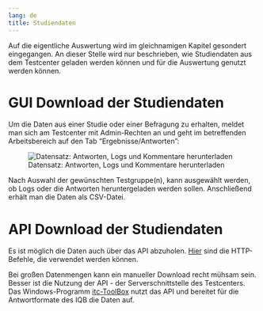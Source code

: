 ```yaml
---
lang: de
title: Studiendaten
---
```


Auf die eigentliche Auswertung wird im gleichnamigen Kapitel gesondert eingegangen. An dieser Stelle wird nur beschrieben, wie Studiendaten aus dem Testcenter geladen werden können und für die Auswertung genutzt werden können.

# GUI Download der Studiendaten

Um die Daten aus einer Studie oder einer Befragung zu erhalten, meldet man sich am Testcenter mit Admin-Rechten an und geht im betreffenden Arbeitsbereich auf den Tab "Ergebnisse/Antworten":

![Datensatz: Antworten, Logs und Kommentare herunterladen](TC_DatenDownload.png)

Nach Auswahl der gewünschten Testgruppe(n), kann ausgewählt werden, ob Logs oder die Antworten heruntergeladen werden sollen. Anschließend erhält man die Daten als CSV-Datei.

# API Download der Studiendaten

Es ist möglich die Daten auch über das API abzuholen. [Hier](https://iqb.pages.cms.hu-berlin.de/testcenter/dist/api/index.html#tag/admin-workspace) sind die HTTP-Befehle, die verwendet werden können.

::: {.callout-tip}
Bei großen Datenmengen kann ein manueller Download recht mühsam sein. Besser ist die Nutzung der API - der Serverschnittstelle des Testcenters. Das Windows-Programm [itc-ToolBox](https://github.com/iqb-berlin/itc-toolbox) nutzt das API und bereitet für die Antwortformate des IQB die Daten auf.
:::